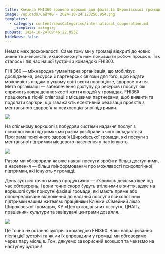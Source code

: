 ```yaml
---
title: Команда FHI360 провела воркшоп для фахівців Широківської громади
image: /uploads/СайтФБ - 2024-10-24T123256.954.png
templates:
  - category: content/newsCategories/international_cooperation.md
    _template: category
pubDate: 2024-10-24T09:46:22.053Z
hideNews: false
---
```


Немає меж досконалості. Саме тому ми у громаді відкриті до нових знань та знайомств, які допоможуть нам покращити робочі процеси. Так сталось і під час нашої зустрічі з командою FHI360.

 FHI 360  — міжнародна гуманітарна організація, що мобілізує дослідження, ресурси й партнерські зв’язки для того, щоб надати можливість людям в усьому світі вести повноцінне, здорове життя.
Мета організації — забезпечення доступу до ресурсів і послуг, які сприяють покращенню якості життя людей у громадах. 
FHI360 працюють в тісній співпраці з місцевими партнерами, щоб виявити та подолати бар'єри, що заважають ефективній реалізації проєктів з ментального здоров'я та психосоціальної підтримки.

![](</uploads/СайтФБ - 2024-10-24T124026.828.png>)

На спільному воркшопі з побудови системи надання послуг з психологічної підтримки ми разом розібрали з чого складається Програма психічного здоров’я Широківської громади, які послуги з ментальної підтримки місцевого населення у нас існують.

![](</uploads/СайтФБ - 2024-10-24T124037.499.png>)

Разом ми обговорили як вже наявні послуги зробити більш доступними, а населення — більш поінформованим про можливості психологічної підтримки, які існують у громаді.

День зустрічі точно минув продуктивно — з’явилось декілька ідей під час обговорень, і вони точно скоро будуть втіленими в життя, адже на воркшопі були присутні фахівці громади, які мають пряме або опосередковане відношення до надання послуг з психологічної підтримки нашим жителям: працівники Клініки «Сімейний лікар Широківської громади», КУ «Центр соціальних послуг», ЦНАПу, працівники культури та завідувачі центрами дозвілля.

![](</uploads/СайтФБ - 2024-10-24T124049.755.png>)

Це точно не остання зустріч з командою FHI360. Наші напрацювання після цієї зустрічі та як ми їх впровадили у громаді ми обговоримо через пару місяців. Тож, дякуємо за корисний воркшоп та чекаємо на наступну зустріч!

